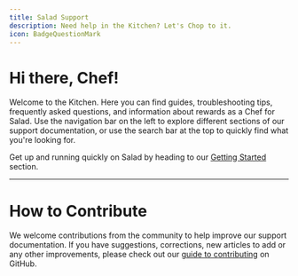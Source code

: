 ```yaml
---
title: Salad Support
description: Need help in the Kitchen? Let's Chop to it.
icon: BadgeQuestionMark
---
```


# Hi there, Chef!

Welcome to the Kitchen. Here you can find guides, troubleshooting tips, frequently asked questions, and information
about rewards as a Chef for Salad. Use the navigation bar on the left to explore different sections of our support
documentation, or use the search bar at the top to quickly find what you're looking for.

Get up and running quickly on Salad by heading to our [Getting Started](/docs/guides/getting-started/downloading-salad)
section.

---

# How to Contribute

We welcome contributions from the community to help improve our support documentation. If you have suggestions,
corrections, new articles to add or any other improvements, please check out our
[guide to contributing](https://github.com/SaladTechnologies/salad-kitchen-docs/blob/main/.github/CONTRIBUTING.md) on
GitHub.

